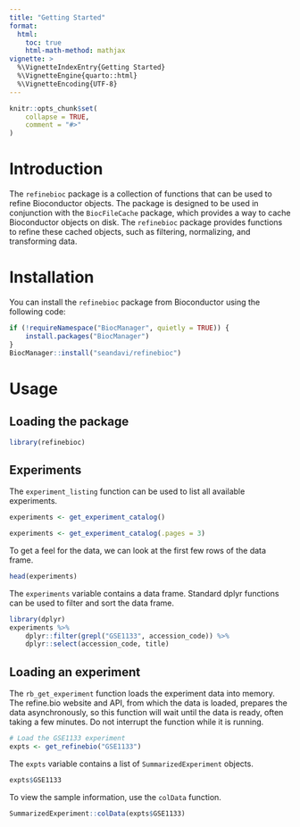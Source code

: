 ```yaml
---
title: "Getting Started"
format: 
  html:
    toc: true
    html-math-method: mathjax
vignette: >
  %\VignetteIndexEntry{Getting Started}
  %\VignetteEngine{quarto::html}
  %\VignetteEncoding{UTF-8}
---
```


```r
knitr::opts_chunk$set(
    collapse = TRUE,
    comment = "#>"
)
```

# Introduction

The `refinebioc` package is a collection of functions that can be used to refine Bioconductor objects. The package is designed to be used in conjunction with the `BiocFileCache` package, which provides a way to cache Bioconductor objects on disk. The `refinebioc` package provides functions to refine these cached objects, such as filtering, normalizing, and transforming data.

# Installation

You can install the `refinebioc` package from Bioconductor using the following code:

```r
if (!requireNamespace("BiocManager", quietly = TRUE)) {
    install.packages("BiocManager")
}
BiocManager::install("seandavi/refinebioc")
```

# Usage

## Loading the package

```r
library(refinebioc)
```

## Experiments

The `experiment_listing` function can be used to list all available experiments.

```r
experiments <- get_experiment_catalog()
```

```r
experiments <- get_experiment_catalog(.pages = 3)
```

To get a feel for the data, we can look at the first few rows of the data frame.

```r
head(experiments)
```

The `experiments` variable contains a data frame. Standard dplyr functions can be used to filter and sort the data frame.

```r
library(dplyr)
experiments %>%
    dplyr::filter(grepl("GSE1133", accession_code)) %>%
    dplyr::select(accession_code, title)
```

## Loading an experiment

The `rb_get_experiment` function loads the experiment data into memory.
The refine.bio website and API, from which the data is loaded, prepares the
data asynchronously, so this function will wait until the data is ready, often
taking a few minutes. Do not interrupt the function while it is running.

```r
# Load the GSE1133 experiment
expts <- get_refinebio("GSE1133")
```

The `expts` variable contains a list of `SummarizedExperiment` objects. 

```r
expts$GSE1133
```

To view the sample information, use the `colData` function.

```r
SummarizedExperiment::colData(expts$GSE1133)
```


